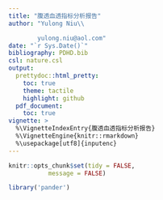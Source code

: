 ```yaml
---
title: "腹透血透指标分析报告"
author: "Yulong Niu\\

        yulong.niu@aol.com"
date: "`r Sys.Date()`"
bibliography: PDHD.bib
csl: nature.csl
output: 
  prettydoc::html_pretty:
    toc: true
    theme: tactile
    highlight: github
  pdf_document:
    toc: true
vignette: >
  %\VignetteIndexEntry{腹透血透指标分析报告}
  %\VignetteEngine{knitr::rmarkdown}
  %\usepackage[utf8]{inputenc}
---
```


```r
knitr::opts_chunk$set(tidy = FALSE,
		   message = FALSE)
```

```r
library('pander')
```



